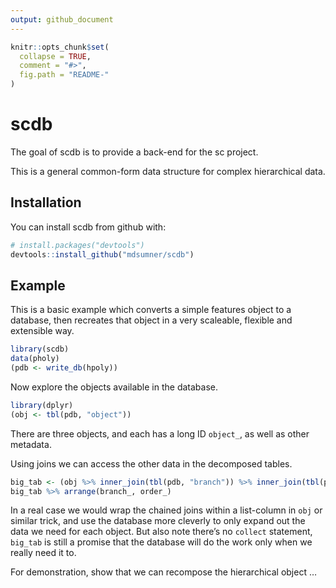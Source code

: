 ```yaml
---
output: github_document
---
```


<!-- README.md is generated from README.Rmd. Please edit that file -->

```r
knitr::opts_chunk$set(
  collapse = TRUE,
  comment = "#>",
  fig.path = "README-"
)
```

# scdb

The goal of scdb is to provide a back-end for the sc project. 

This is a general common-form data structure for complex hierarchical data. 

## Installation

You can install scdb from github with:

```r
# install.packages("devtools")
devtools::install_github("mdsumner/scdb")
```

## Example

This is a basic example which converts a simple features object to a database, then recreates that object
in a very scaleable, flexible and extensible way. 

```r
library(scdb)
data(pholy)
(pdb <- write_db(hpoly))
```

Now explore the objects available in the database. 

```r
library(dplyr)
(obj <- tbl(pdb, "object"))

```

There are three objects, and each has a long ID `object_`, as well as other metadata. 

Using joins we can access the other data in the decomposed tables. 

```r
big_tab <- (obj %>% inner_join(tbl(pdb, "branch")) %>% inner_join(tbl(pdb, "branch_vertex")) %>% inner_join(tbl(pdb, "vertex")))
big_tab %>% arrange(branch_, order_)
```

In a real case we would wrap the chained joins within a  list-column in `obj` or similar trick, and use the database more cleverly to only 
expand out the data we need for each object. But also note there's  no `collect` statement, `big_tab` is still a promise that the database will do the work only when we really need it to. 

For demonstration, show that we can recompose the hierarchical object ...


